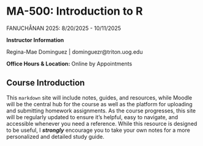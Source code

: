# MA-500: Introduction to R {.unnumbered}

FANUCHÅNAN 2025: 8/20/2025 - 10/11/2025

**Instructor Information**

Regina-Mae Dominguez \| dominguezr\@triton.uog.edu

**Office Hours & Location:** Online by Appointments

## Course Introduction {.unnumbered}

This `markdown` site will include notes, guides, and resources, while Moodle will be the central hub for the course as well as the platform for uploading and submitting homework assignments. As the course progresses, this site will be regularly updated to ensure it's helpful, easy to navigate, and accessible whenever you need a reference. While this resource is designed to be useful, I ***strongly*** encourage you to take your own notes for a more personalized and detailed study guide.
